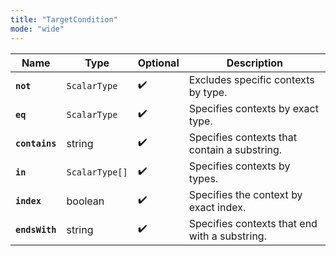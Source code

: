 ```yaml
---
title: "TargetCondition"
mode: "wide"
---
```


| Name           | Type         | Optional | Description                                   |
| -------------- | ------------ | -------- | --------------------------------------------- |
| **`not`**      | `ScalarType` | ✔️       | Excludes specific contexts by type.           |
| **`eq`**       | `ScalarType` | ✔️       | Specifies contexts by exact type.             |
| **`contains`** | string       | ✔️       | Specifies contexts that contain a substring.  |
| **`in`**       | `ScalarType[]` | ✔️       | Specifies contexts by types.                  |
| **`index`**    | boolean      | ✔️       | Specifies the context by exact index.         |
| **`endsWith`** | string       | ✔️       | Specifies contexts that end with a substring. |